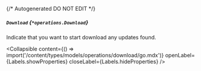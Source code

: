 {/* Autogenerated DO NOT EDIT  */}

##### `Download` *{`*operations.Download`}*
Indicate that you want to start download any updates found.

<Collapsible content={() => import('/content/types/models/operations/download/go.mdx')} openLabel={Labels.showProperties} closeLabel={Labels.hideProperties} />



